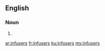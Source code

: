 ==English==

===Noun===
{{head|en|noun plural form}}

# {{plural of|infuser|lang=en}}

[[ar:infusers]]
[[fr:infusers]]
[[ku:infusers]]
[[my:infusers]]